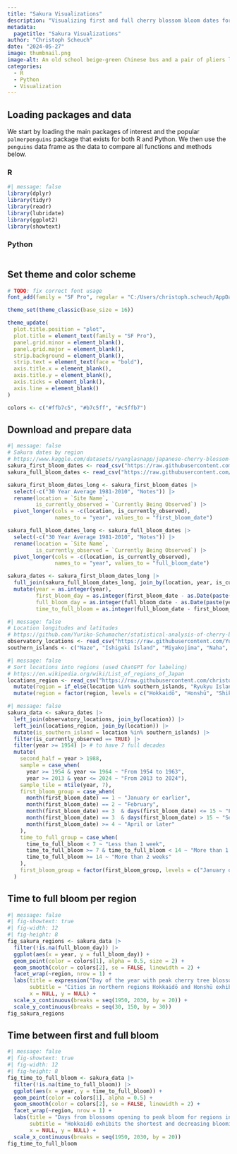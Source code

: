 ```yaml
---
title: "Sakura Visualizations"
description: "Visualizing first and full cherry blossom bloom dates for Japanese regions using R and Python"
metadata:
  pagetitle: "Sakura Visualizations"
author: "Christoph Scheuch"
date: "2024-05-27" 
image: thumbnail.png
image-alt: An old school beige-green Chinese bus and a pair of pliers lying on the ground side by side. The scene is well-lit with a vibrant, clear blue sky overhead and lush green grass underfoot. Created with DALL-E.
categories: 
  - R
  - Python
  - Visualization
---
```



## Loading packages and data

We start by loading the main packages of interest and the popular `palmerpenguins` package that exists for both R and Python. We then use the `penguins` data frame as the data to compare all functions and methods below. 

::: {.panel-tabset}
### R
```r
#| message: false
library(dplyr)
library(tidyr)
library(readr)
library(lubridate)
library(ggplot2)
library(showtext)
```
### Python
```python

```
:::

## Set theme and color scheme



```r
# TODO: fix correct font usage
font_add(family = "SF Pro", regular = "C:/Users/christoph.scheuch/AppData/Local/Microsoft/Windows/Fonts/SF-Pro-Text-Regular.otf")

theme_set(theme_classic(base_size = 16)) 

theme_update(
  plot.title.position = "plot",
  plot.title = element_text(family = "SF Pro"),
  panel.grid.minor = element_blank(),
  panel.grid.major = element_blank(),
  strip.background = element_blank(),
  strip.text = element_text(face = "bold"),
  axis.title.x = element_blank(), 
  axis.title.y = element_blank(),
  axis.ticks = element_blank(),
  axis.line = element_blank()
)

colors <- c("#ffb7c5", "#b7c5ff", "#c5ffb7")
```

## Download and prepare data
```r
#| message: false
# Sakura dates by region
# https://www.kaggle.com/datasets/ryanglasnapp/japanese-cherry-blossom-data
sakura_first_bloom_dates <- read_csv("https://raw.githubusercontent.com/christophscheuch/data-viz-japan/main/data/sakura_first_bloom_dates.csv")
sakura_full_bloom_dates <- read_csv("https://raw.githubusercontent.com/christophscheuch/data-viz-japan/main/data/sakura_full_bloom_dates.csv")

sakura_first_bloom_dates_long <- sakura_first_bloom_dates |> 
  select(-c("30 Year Average 1981-2010", "Notes")) |> 
  rename(location = `Site Name`,
         is_currently_observed = `Currently Being Observed`) |> 
  pivot_longer(cols = -c(location, is_currently_observed),
               names_to = "year", values_to = "first_bloom_date")

sakura_full_bloom_dates_long <- sakura_full_bloom_dates |> 
  select(-c("30 Year Average 1981-2010", "Notes")) |> 
  rename(location = `Site Name`,
         is_currently_observed = `Currently Being Observed`) |> 
  pivot_longer(cols = -c(location, is_currently_observed),
               names_to = "year", values_to = "full_bloom_date")

sakura_dates <- sakura_first_bloom_dates_long |> 
  full_join(sakura_full_bloom_dates_long, join_by(location, year, is_currently_observed)) |> 
  mutate(year = as.integer(year),
         first_bloom_day = as.integer(first_bloom_date - as.Date(paste(year, "-01-01", sep = ""))),
         full_bloom_day = as.integer(full_bloom_date - as.Date(paste(year, "-01-01", sep = ""))),
         time_to_full_bloom = as.integer(full_bloom_date - first_bloom_date))
```

```r
#| message: false
# Location longitudes and latitudes
# https://github.com/Yuriko-Schumacher/statistical-analysis-of-cherry-blossom-first-bloom-date/tree/main/data
observatory_locations <- read_csv("https://raw.githubusercontent.com/Yuriko-Schumacher/statistical-analysis-of-cherry-blossom-first-bloom-date/main/data/observatory-locations.csv")
southern_islands <- c("Naze", "Ishigaki Island", "Miyakojima", "Naha", "Minami Daito Island")
```

```r
#| message: false
# Sort locations into regions (used ChatGPT for labeling)
# https://en.wikipedia.org/wiki/List_of_regions_of_Japan
locations_region <- read_csv("https://raw.githubusercontent.com/christophscheuch/data-viz-japan/main/data/locations_region.csv") |> 
  mutate(region = if_else(location %in% southern_islands, "Ryukyu Islands", region)) |> 
  mutate(region = factor(region, levels = c("Hokkaidō", "Honshū", "Shikoku", "Kyūshū", "Ryukyu Islands")))
```

```r
#| message: false
sakura_data <- sakura_dates |> 
  left_join(observatory_locations, join_by(location)) |> 
  left_join(locations_region, join_by(location)) |> 
  mutate(is_southern_island = location %in% southern_islands) |> 
  filter(is_currently_observed == TRUE) |> 
  filter(year >= 1954) |> # to have 7 full decades
  mutate(
    second_half = year > 1988,
    sample = case_when(
      year >= 1954 & year <= 1964 ~ "From 1954 to 1963", 
      year >= 2013 & year <= 2024 ~ "From 2013 to 2024"),
    sample_tile = ntile(year, 7),
    first_bloom_group = case_when(
      month(first_bloom_date) == 1 ~ "January or earlier",
      month(first_bloom_date) == 2 ~ "February",
      month(first_bloom_date) == 3  & days(first_bloom_date) <= 15 ~ "First half of March",
      month(first_bloom_date) == 3  & days(first_bloom_date) > 15 ~ "Second half of March",
      month(first_bloom_date) >= 4 ~ "April or later"
    ),
    time_to_full_group = case_when(
      time_to_full_bloom < 7 ~ "Less than 1 week",
      time_to_full_bloom >= 7 & time_to_full_bloom < 14 ~ "More than 1 week, less than 2",
      time_to_full_bloom >= 14 ~ "More than 2 weeks"
    ),
    first_bloom_group = factor(first_bloom_group, levels = c("January or earlier", "First half of March", "Second half of March", "April or later"))
  )
```

## Time to full bloom per region

```r
#| message: false
#| fig-showtext: true
#| fig-width: 12
#| fig-height: 8
fig_sakura_regions <- sakura_data |> 
  filter(!is.na(full_bloom_day)) |> 
  ggplot(aes(x = year, y = full_bloom_day)) +
  geom_point(color = colors[1], alpha = 0.5, size = 2) +
  geom_smooth(color = colors[2], se = FALSE, linewidth = 2) +
  facet_wrap(~region, nrow = 1) + 
  labs(title = expression("Day of the year with peak cherry tree blossom for regions in Japan since 1953"),
       subtitle = "Cities in northern regions Hokkaidō and Honshū exhibit earlier full blooms, while Ryukyu Islands even later",
       x = NULL, y = NULL) +
  scale_x_continuous(breaks = seq(1950, 2030, by = 20)) +
  scale_y_continuous(breaks = seq(30, 150, by = 30))
fig_sakura_regions
```

## Time between first and full bloom

```r
#| message: false
#| fig-showtext: true
#| fig-width: 12
#| fig-height: 8
fig_time_to_full_bloom <- sakura_data |>
  filter(!is.na(time_to_full_bloom)) |> 
  ggplot(aes(x = year, y = time_to_full_bloom)) +
  geom_point(color = colors[1], alpha = 0.5) +
  geom_smooth(color = colors[2], se = FALSE, linewidth = 2) +
  facet_wrap(~region, nrow = 1) +
  labs(title = "Days from blossoms opening to peak bloom for regions in Japan",
       subtitle = "Hokkaidō exhibits the shortest and decreasing blooming periods, while Kyūshū's have lengthened",
       x = NULL, y = NULL) +
  scale_x_continuous(breaks = seq(1950, 2030, by = 20))
fig_time_to_full_bloom
```

